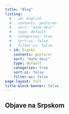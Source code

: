 ```yaml
---
title: "Blog"
listing:
  # - id: English
  #   contents: posts/en
  #   sort: "date desc"
  #   type: default
  #   categories: true
  #   sort-ui: false
  #   filter-ui: false
  - id: Srpski
    contents: posts/sr
    sort: "date desc"
    type: default
    categories: true
    sort-ui: false
    filter-ui: false    
page-layout: full
title-block-banner: false
---
```


<!-- ## English posts -->

<!-- ::: {#English} -->
<!-- ::: -->

## Objave na Srpskom

::: {#Srpski}
:::
